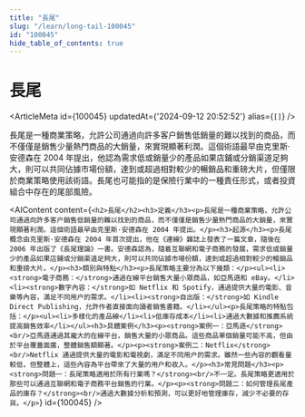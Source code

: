 ```yaml
---
title: "長尾"
slug: "/learn/long-tail-100045"
id: "100045"
hide_table_of_contents: true
---
```



# 長尾

<ArticleMeta id={100045} updatedAt={'2024-09-12 20:52:52'} alias={`[]`} />
<div className='border-solid border-b border-t-0 my-4 border-[var(--ifm-color-gray-300)]' />

長尾是一種商業策略，允許公司通過向許多客户銷售低銷量的難以找到的商品，而不僅僅是銷售少量熱門商品的大銷量，來實現顯著利潤。這個術語最早由克里斯·安德森在 2004 年提出，他認為需求低或銷量少的產品如果店鋪或分銷渠道足夠大，則可以共同佔據市場份額，達到或超過相對較少的暢銷品和重磅大片，但僅限於商業策略使用該術語。長尾也可能指的是保險行業中的一種責任形式，或者投資組合中存在的尾部風險。

<AIContent content={`<h2>長尾</h2><h3>定義</h3><p>長尾是一種商業策略，允許公司通過向許多客户銷售低銷量的難以找到的商品，而不僅僅是銷售少量熱門商品的大銷量，來實現顯著利潤。這個術語最早由克里斯·安德森在 2004 年提出。</p><h3>起源</h3><p>長尾概念由克里斯·安德森在 2004 年首次提出，他在《連線》雜誌上發表了一篇文章，隨後在 2006 年出版了《長尾理論》一書。安德森認為，隨着互聯網和電子商務的發展，需求低或銷量少的產品如果店鋪或分銷渠道足夠大，則可以共同佔據市場份額，達到或超過相對較少的暢銷品和重磅大片。</p><h3>類別與特點</h3><p>長尾策略主要分為以下幾類：</p><ul><li><strong>電子商務：</strong>通過在線平台銷售大量小眾商品，如亞馬遜和 eBay。</li><li><strong>數字內容：</strong>如 Netflix 和 Spotify，通過提供大量的電影、音樂等內容，滿足不同用户的需求。</li><li><strong>自出版：</strong>如 Kindle Direct Publishing，允許作者直接面向讀者銷售書籍。</li></ul><p>長尾策略的特點包括：</p><ul><li>多樣化的產品線</li><li>低庫存成本</li><li>通過大數據和推薦系統提高銷售效率</li></ul><h3>具體案例</h3><p><strong>案例一：亞馬遜</strong><br/>亞馬遜通過其龐大的在線平台，銷售大量的小眾商品。這些商品單個銷量可能不高，但由於平台覆蓋面廣，整體銷售額顯著。</p><p><strong>案例二：Netflix</strong><br/>Netflix 通過提供大量的電影和電視劇，滿足不同用户的需求。雖然一些內容的觀看量較低，但整體上，這些內容為平台帶來了大量的用户和收入。</p><h3>常見問題</h3><p><strong>問題一：長尾策略適用於所有行業嗎？</strong><br/>不一定。長尾策略更適用於那些可以通過互聯網和電子商務平台銷售的行業。</p><p><strong>問題二：如何管理長尾產品的庫存？</strong><br/>通過大數據分析和預測，可以更好地管理庫存，減少不必要的存貨。</p>`} id={100045} />
